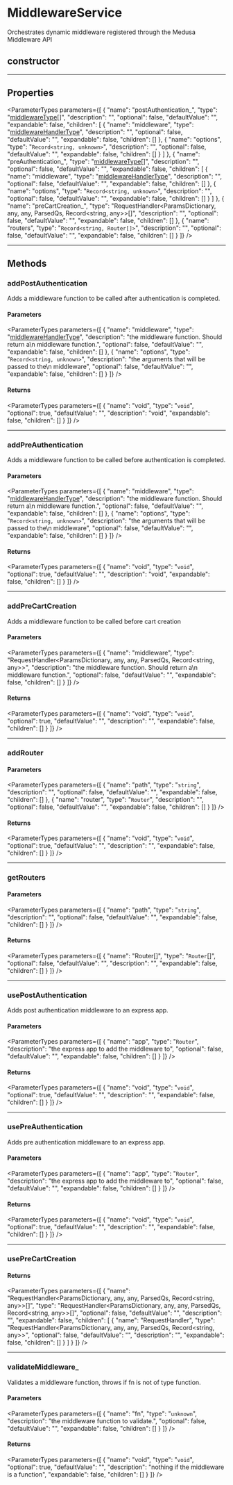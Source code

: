 
# MiddlewareService

Orchestrates dynamic middleware registered through the Medusa Middleware API

## constructor

___

## Properties

<ParameterTypes parameters={[
  {
    "name": "postAuthentication_",
    "type": "[middlewareType](../types/medusa.middlewareType.mdx)[]",
    "description": "",
    "optional": false,
    "defaultValue": "",
    "expandable": false,
    "children": [
      {
        "name": "middleware",
        "type": "[middlewareHandlerType](../types/medusa.middlewareHandlerType.mdx)",
        "description": "",
        "optional": false,
        "defaultValue": "",
        "expandable": false,
        "children": []
      },
      {
        "name": "options",
        "type": "`Record<string, unknown>`",
        "description": "",
        "optional": false,
        "defaultValue": "",
        "expandable": false,
        "children": []
      }
    ]
  },
  {
    "name": "preAuthentication_",
    "type": "[middlewareType](../types/medusa.middlewareType.mdx)[]",
    "description": "",
    "optional": false,
    "defaultValue": "",
    "expandable": false,
    "children": [
      {
        "name": "middleware",
        "type": "[middlewareHandlerType](../types/medusa.middlewareHandlerType.mdx)",
        "description": "",
        "optional": false,
        "defaultValue": "",
        "expandable": false,
        "children": []
      },
      {
        "name": "options",
        "type": "`Record<string, unknown>`",
        "description": "",
        "optional": false,
        "defaultValue": "",
        "expandable": false,
        "children": []
      }
    ]
  },
  {
    "name": "preCartCreation_",
    "type": "RequestHandler&#60;ParamsDictionary, any, any, ParsedQs, Record&#60;string, any&#62;&#62;[]",
    "description": "",
    "optional": false,
    "defaultValue": "",
    "expandable": false,
    "children": []
  },
  {
    "name": "routers",
    "type": "`Record<string, Router[]>`",
    "description": "",
    "optional": false,
    "defaultValue": "",
    "expandable": false,
    "children": []
  }
]} />

___

## Methods

### addPostAuthentication

Adds a middleware function to be called after authentication is completed.

#### Parameters

<ParameterTypes parameters={[
  {
    "name": "middleware",
    "type": "[middlewareHandlerType](../types/medusa.middlewareHandlerType.mdx)",
    "description": "the middleware function. Should return a\n  middleware function.",
    "optional": false,
    "defaultValue": "",
    "expandable": false,
    "children": []
  },
  {
    "name": "options",
    "type": "`Record<string, unknown>`",
    "description": "the arguments that will be passed to the\n  middleware",
    "optional": false,
    "defaultValue": "",
    "expandable": false,
    "children": []
  }
]} />

#### Returns

<ParameterTypes parameters={[
  {
    "name": "void",
    "type": "`void`",
    "optional": true,
    "defaultValue": "",
    "description": "void",
    "expandable": false,
    "children": []
  }
]} />

___

### addPreAuthentication

Adds a middleware function to be called before authentication is completed.

#### Parameters

<ParameterTypes parameters={[
  {
    "name": "middleware",
    "type": "[middlewareHandlerType](../types/medusa.middlewareHandlerType.mdx)",
    "description": "the middleware function. Should return a\n  middleware function.",
    "optional": false,
    "defaultValue": "",
    "expandable": false,
    "children": []
  },
  {
    "name": "options",
    "type": "`Record<string, unknown>`",
    "description": "the arguments that will be passed to the\n  middleware",
    "optional": false,
    "defaultValue": "",
    "expandable": false,
    "children": []
  }
]} />

#### Returns

<ParameterTypes parameters={[
  {
    "name": "void",
    "type": "`void`",
    "optional": true,
    "defaultValue": "",
    "description": "void",
    "expandable": false,
    "children": []
  }
]} />

___

### addPreCartCreation

Adds a middleware function to be called before cart creation

#### Parameters

<ParameterTypes parameters={[
  {
    "name": "middleware",
    "type": "RequestHandler&#60;ParamsDictionary, any, any, ParsedQs, Record&#60;string, any&#62;&#62;",
    "description": "the middleware function. Should return a\n  middleware function.",
    "optional": false,
    "defaultValue": "",
    "expandable": false,
    "children": []
  }
]} />

#### Returns

<ParameterTypes parameters={[
  {
    "name": "void",
    "type": "`void`",
    "optional": true,
    "defaultValue": "",
    "description": "",
    "expandable": false,
    "children": []
  }
]} />

___

### addRouter

#### Parameters

<ParameterTypes parameters={[
  {
    "name": "path",
    "type": "`string`",
    "description": "",
    "optional": false,
    "defaultValue": "",
    "expandable": false,
    "children": []
  },
  {
    "name": "router",
    "type": "`Router`",
    "description": "",
    "optional": false,
    "defaultValue": "",
    "expandable": false,
    "children": []
  }
]} />

#### Returns

<ParameterTypes parameters={[
  {
    "name": "void",
    "type": "`void`",
    "optional": true,
    "defaultValue": "",
    "description": "",
    "expandable": false,
    "children": []
  }
]} />

___

### getRouters

#### Parameters

<ParameterTypes parameters={[
  {
    "name": "path",
    "type": "`string`",
    "description": "",
    "optional": false,
    "defaultValue": "",
    "expandable": false,
    "children": []
  }
]} />

#### Returns

<ParameterTypes parameters={[
  {
    "name": "Router[]",
    "type": "`Router`[]",
    "optional": false,
    "defaultValue": "",
    "description": "",
    "expandable": false,
    "children": []
  }
]} />

___

### usePostAuthentication

Adds post authentication middleware to an express app.

#### Parameters

<ParameterTypes parameters={[
  {
    "name": "app",
    "type": "`Router`",
    "description": "the express app to add the middleware to",
    "optional": false,
    "defaultValue": "",
    "expandable": false,
    "children": []
  }
]} />

#### Returns

<ParameterTypes parameters={[
  {
    "name": "void",
    "type": "`void`",
    "optional": true,
    "defaultValue": "",
    "description": "",
    "expandable": false,
    "children": []
  }
]} />

___

### usePreAuthentication

Adds pre authentication middleware to an express app.

#### Parameters

<ParameterTypes parameters={[
  {
    "name": "app",
    "type": "`Router`",
    "description": "the express app to add the middleware to",
    "optional": false,
    "defaultValue": "",
    "expandable": false,
    "children": []
  }
]} />

#### Returns

<ParameterTypes parameters={[
  {
    "name": "void",
    "type": "`void`",
    "optional": true,
    "defaultValue": "",
    "description": "",
    "expandable": false,
    "children": []
  }
]} />

___

### usePreCartCreation

#### Returns

<ParameterTypes parameters={[
  {
    "name": "RequestHandler&#60;ParamsDictionary, any, any, ParsedQs, Record&#60;string, any&#62;&#62;[]",
    "type": "RequestHandler&#60;ParamsDictionary, any, any, ParsedQs, Record&#60;string, any&#62;&#62;[]",
    "optional": false,
    "defaultValue": "",
    "description": "",
    "expandable": false,
    "children": [
      {
        "name": "RequestHandler",
        "type": "RequestHandler&#60;ParamsDictionary, any, any, ParsedQs, Record&#60;string, any&#62;&#62;",
        "optional": false,
        "defaultValue": "",
        "description": "",
        "expandable": false,
        "children": []
      }
    ]
  }
]} />

___

### validateMiddleware\_

Validates a middleware function, throws if fn is not of type function.

#### Parameters

<ParameterTypes parameters={[
  {
    "name": "fn",
    "type": "`unknown`",
    "description": "the middleware function to validate.",
    "optional": false,
    "defaultValue": "",
    "expandable": false,
    "children": []
  }
]} />

#### Returns

<ParameterTypes parameters={[
  {
    "name": "void",
    "type": "`void`",
    "optional": true,
    "defaultValue": "",
    "description": "nothing if the middleware is a function",
    "expandable": false,
    "children": []
  }
]} />
